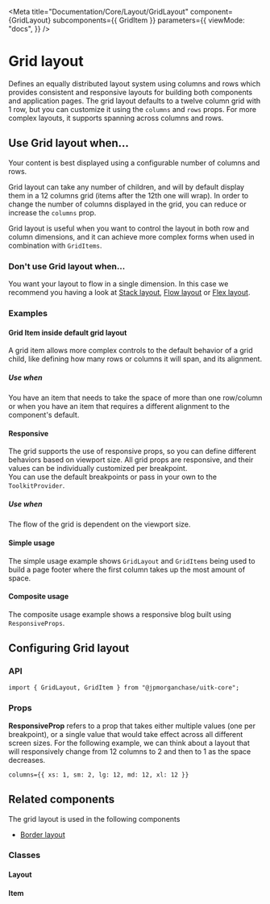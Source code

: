 
<Meta
  title="Documentation/Core/Layout/GridLayout"
  component={GridLayout}
  subcomponents={{ GridItem }}
  parameters={{
    viewMode: "docs",
  }}
/>

# Grid layout

Defines an equally distributed layout system using columns and rows which provides consistent and responsive layouts for building both components and application pages.
The grid layout defaults to a twelve column grid with 1 row, but you can customize it using the `columns` and `rows` props.
For more complex layouts, it supports spanning across columns and rows.

<Canvas>
  <Story id="core-layout-gridlayout--default-grid-layout" />
</Canvas>

## Use Grid layout when...

Your content is best displayed using a configurable number of columns and rows.

Grid layout can take any number of children, and will by default display them in a 12 columns grid (items after the 12th one will wrap).
In order to change the number of columns displayed in the grid, you can reduce or increase the `columns` prop.

Grid layout is useful when you want to control the layout in both row and column dimensions, and it can achieve more complex forms when used in combination with `GridItems`.

### Don't use Grid layout when...

You want your layout to flow in a single dimension. In this case we recommend you having a look at [Stack layout](?path=/docs/documentation-core-layout-stacklayout--page), [Flow layout](?path=/docs/documentation-core-layout-flowlayout--page) or [Flex layout](?path=/docs/documentation-core-layout-flexlayout--page).

### Examples

#### Grid Item inside default grid layout

A grid item allows more complex controls to the default behavior of a grid child, like defining how many rows or columns it will span, and its alignment.

##### Use when

You have an item that needs to take the space of more than one row/column or when you have an item that requires a different alignment to the component's default.

<Canvas>
  <Story id="core-layout-gridlayout-griditem--grid-item-wrapper" />
</Canvas>

#### Responsive

The grid supports the use of responsive props, so you can define different behaviors based on viewport size.
All grid props are responsive, and their values can be individually customized per breakpoint.  
You can use the default breakpoints or pass in your own to the `ToolkitProvider`.

##### Use when

The flow of the grid is dependent on the viewport size.

<Canvas>
  <Story id="core-layout-gridlayout--grid-layout-responsive-view-with-custom-breakpoints" />
</Canvas>

#### Simple usage

The simple usage example shows `GridLayout` and `GridItems` being used to build a page footer where the first column takes up the most amount of space.

<Canvas>
  <Story id="core-layout-gridlayout--grid-layout-footer" />
</Canvas>

#### Composite usage

The composite usage example shows a responsive blog built using `ResponsiveProps`.

<Canvas>
  <Story id="core-layout-gridlayout--grid-layout-composite" />
</Canvas>

## Configuring Grid layout

### API

```
import { GridLayout, GridItem } from "@jpmorganchase/uitk-core";
```

### Props

**ResponsiveProp** refers to a prop that takes either multiple values (one per breakpoint), or a single value that would take effect across all different screen sizes.
For the following example, we can think about a layout that will responsively change from 12 columns to 2 and then to 1 as the space decreases.

```
columns={{ xs: 1, sm: 2, lg: 12, md: 12, xl: 12 }}
```

<ArgsTable of={GridLayout} />

## Related components

The grid layout is used in the following components

- [Border layout](?path=/docs/documentation-core-layout-borderlayout--page)

### Classes

#### Layout

<CSSClassTable of={GridLayout} />

#### Item

<CSSClassTable of={GridItem} />

<HelpAndSupport />
